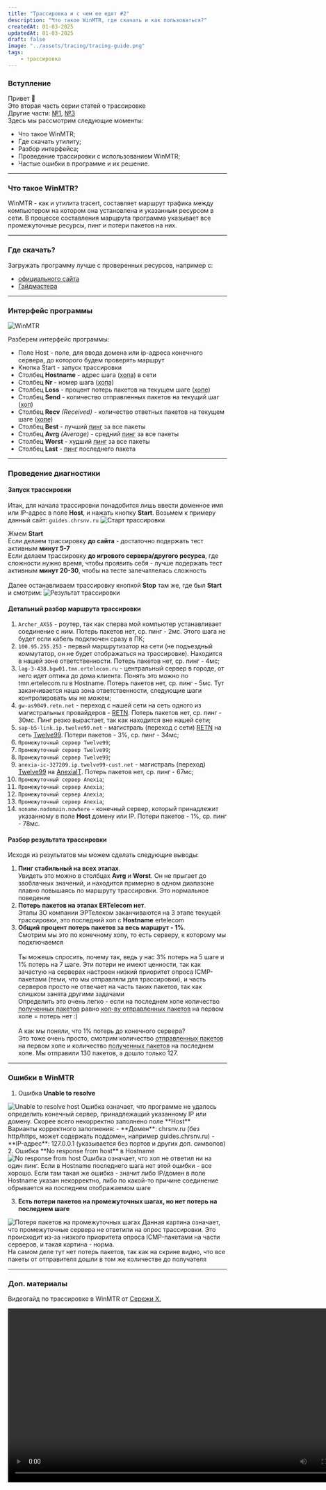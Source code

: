 ```yaml
---
title: "Трассировка и с чем ее едят #2"
description: "Что такое WinMTR, где скачать и как пользоваться?"
createdAt: 01-03-2025
updatedAt: 01-03-2025
draft: false
image: "../assets/tracing/tracing-guide.png"
tags:
    - трассировка
---
```



### Вступление
Привет 👋 <br/>
Это вторая часть серии статей о трассировке<br/>
Другие части: <a href="https://guides.chrsnv.ru/blog/tracing-part-one" target="_blank">№1</a>, <a href="https://guides.chrsnv.ru/blog/tracing-part-three" target="_blank">№3</a><br/>
Здесь мы рассмотрим следующие моменты:
- Что такое WinMTR;
- Где скачать утилиту;
- Разбор интерфейса;
- Проведение трассировки с использованием WinMTR;
- Частые ошибки в программе и их решение.

---

### Что такое WinMTR?
WinMTR - как и утилита tracert, составляет маршрут трафика между компьютером на котором она установлена и указанным ресурсом в сети.
В процессе составления маршрута программа указывает все промежуточные ресурсы, пинг и потери пакетов на них.

---

### Где скачать?
Загружать программу лучше с проверенных ресурсов, например с:
- <a href="https://winmtr.net/WinMTR-v092.zip" target="_blank">официального сайта</a>
- <a href="/posts/tracing/winmtr.zip" download="winmtr.zip">Гайдмастера</a>

---

### Интерфейс программы
<Image src={winmtr} alt="WinMTR"/>

Разберем интерфейс программы:
- Поле Host - поле, для ввода домена или ip-адреса конечного сервера, до которого будем проверять маршрут
- Кнопка Start - запуск трассировки
- Столбец **Hostname** - адрес шага (<abbr title="от слова hop - прыжок">хопа</abbr>) в сети
- Столбец **Nr** - номер шага (<abbr title="от слова hop - прыжок">хопа</abbr>)
- Столбец **Loss** - процент потерь пакетов на текущем шаге (<abbr title="от слова hop - прыжок">хопе</abbr>)
- Столбец **Send** - количество отправленных пакетов на текущий шаг (<abbr title="от слова hop - прыжок">хоп</abbr>)
- Столбец **Recv** <i>(Received)</i> - количество ответных пакетов на текущем шаге (<abbr title="от слова hop - прыжок">хопе</abbr>)
- Столбец **Best** - лучший <abbr title="Отклик до ресурса">пинг</abbr> за все пакеты
- Столбец **Avrg** <i>(Average)</i> - средний <abbr title="Отклик до ресурса">пинг</abbr> за все пакеты
- Столбец **Worst** - худший <abbr title="Отклик до ресурса">пинг</abbr> за все пакеты
- Столбец **Last** - <abbr title="Отклик до ресурса">пинг</abbr> последнего пакета

---

### Проведение диагностики
#### Запуск трассировки

Итак, для начала трассировки понадобится лишь ввести доменное имя или IP-адрес в поле **Host**, и нажать кнопку **Start**. Возьмем к примеру данный сайт: `guides.chrsnv.ru`
<Image src={start_trace} alt="Старт трассировки" />

Жмем **Start**<br/>
Если делаем трассировку **до сайта** - достаточно подержать тест активным **минут 5-7**<br/>
Если делаем трассировку **до игрового сервера/другого ресурса**, где сложности нужно время, чтобы проявить себя - лучше подержать тест активным **минут 20-30**, чтобы на тесте запечатлелась сложность<br/><br/>
Далее останавливаем трассировку кнопкой **Stop** там же, где был **Start** и смотрим:
<Image src={trace_result} alt="Результат трассировки" />

#### Детальный разбор маршрута трассировки
1. `Archer_AX55` - роутер, так как сперва мой компьютер устанавливает соединение с ним. Потерь пакетов нет, ср. пинг - 2мс. Этого шага не будет если кабель подключен сразу в ПК;
2. `100.95.255.253` - первый маршрутизатор на сети (не подъездный коммутатор, он не будет отображаться на трассировке). Находится в нашей зоне ответственности. Потерь пакетов нет, ср. пинг - 4мс;
3. `lag-3-438.bgw01.tmn.ertelecom.ru` - центральный сервер в городе, от него идет оптика до дома клиента. Понять это можно по tmn.ertelecom.ru в Hostname. Потерь пакетов нет, ср. пинг - 5мс. Тут заканчивается наша зона ответственности, следующие шаги контролировать мы не можем;
4. `gw-as9049.retn.net` - переход с нашей сети на сеть одного из магистральных провайдеров - <a href="https://retn.net" target="_blank">RETN</a>. Потерь пакетов нет, ср. пинг - 30мс. Пинг резко вырастает, так как находится вне нашей сети;
5. `sap-b5-link.ip.twelve99.net` - магистраль (переход с сети) <a href="https://retn.net" target="_blank">RETN</a> на сеть <a href="https://en.wikipedia.org/wiki/Arelion" target="_blank">Twelve99</a>. Потери пакетов - 3%, ср. пинг - 34мс;
6. `Промежуточный сервер Twelve99`;
7. `Промежуточный сервер Twelve99`;
8. `Промежуточный сервер Twelve99`;
9. `anexia-ic-327209.ip.twelve99-cust.net` - магистраль (переход) <a href="https://en.wikipedia.org/wiki/Arelion" target="_blank">Twelve99</a> на <a href="https://anexia.com/en/company" target="_blank">AnexiaIT</a>. Потерь пакетов нет, ср. пинг - 67мс;
10. `Промежуточный сервер Anexia`;
11. `Промежуточный сервер Anexia`;
12. `Промежуточный сервер Anexia`;
13. `Промежуточный сервер Anexia`;
14. `noname.nodomain.nowhere` - конечный сервер, который принадлежит указанному в поле **Host** домену или IP. Потери пакетов - 1%, ср. пинг - 78мс.

#### Разбор результата трассировки

Исходя из результатов мы можем сделать следующие выводы:
1. **Пинг стабильный на всех этапах**.<br/>Увидеть это можно в столбцах **Avrg** и **Worst**. Он не прыгает до заоблачных значений, и находится примерно в одном диапазоне плавно повышаясь по маршруту трассировки. Это нормальное поведение
2. **Потерь пакетов на этапах ERTelecom нет**. <br/>Этапы ЗО компании ЭРТелеком заканчиваются на 3 этапе текущей трассировки, это последний хоп с **Hostname** ertelecom
3. **Общий процент потерь пакетов за весь маршрут - 1%**.<br/>Смотрим мы это по конечному хопу, то есть серверу, к которому мы подключаемся<br/><br/>
Ты можешь спросить, почему так, ведь у нас 3% потерь на 5 шаге и 1% потерь на 7 шаге. Эти потери не имеют ценности, так как зачастую на серверах настроен низкий приоритет опроса ICMP-пакетами (теми, что мы отправляли для трассировки), и часть серверов просто не отвечает на часть таких пакетов, так как слишком занята другими задачами<br/>
Определить это очень легко - если на последнем хопе количество <abbr title="Столбец Recv">полученных пакетов</abbr> равно <abbr title="Столбец Sent">кол-ву отправленных пакетов</abbr> на первом хопе = потерь нет :)<br/><br/>
А как мы поняли, что 1% потерь до конечного сервера?<br/>
Это тоже очень просто, смотрим количество <abbr title="Столбец Sent">отправленных пакетов</abbr> на первом хопе и количество <abbr title="Столбец Recv">полученных пакетов</abbr> на последнем хопе. Мы отправили 130 пакетов, а дошло только 127.

---

### Ошибки в WinMTR
1. Ошибка **Unable to resolve**<br/>
<Image src={unable_to_resolve} alt="Unable to resolve host"/>
Ошибка означает, что программе не удалось определить конечный сервер, принадлежащий указанному IP или домену. Скорее всего некорректно заполнено поле **Host**<br/>
Варианты корректного заполнения:
- **Домен**: chrsnv.ru (без http/https, может содержать поддомен, например guides.chrsnv.ru)
- **IP-адрес**: 127.0.0.1 (указывается без портов и других доп. символов)
2. Ошибка **No response from host** в Hostname<br/>
<Image src={no_response_from_host} alt="No response from host"/>
Ошибка означает, что хоп не ответил ни на один пинг. Если в Hostname последнего шага нет этой ошибки - все хорошо. Если там такая же ошибка - значит либо IP/домен в поле Hostname указан некорректно, либо по какой-то причине соединение обрывается на последнем отображаемом шаге

3. **Есть потери пакетов на промежуточных шагах, но нет потерь на последнем шаге**<br/>
<Image src={packets_loss} alt="Потеря пакетов на промежуточных шагах"/>
Данная картина означает, что промежуточные сервера не ответили на опрос трассировки. Это происходит из-за низкого приоритета опроса ICMP-пакетами на части серверов, и такая картина - норма.
<br/>
На самом деле тут нет потерь пакетов, так как на скрине видно, что все пакеты от отправителя дошли в том же количестве до получателя

---

### Доп. материалы
Видеогайд по трассировке в WinMTR от <a href="https://t.me/viijko" target="_blank">Сережи Х.</a>

<video width="800px" controls>
    <source src="/posts/tracing/part-two/video.mp4" type="video/mp4" />
    Твой браузер не поддерживает видео.
</video>